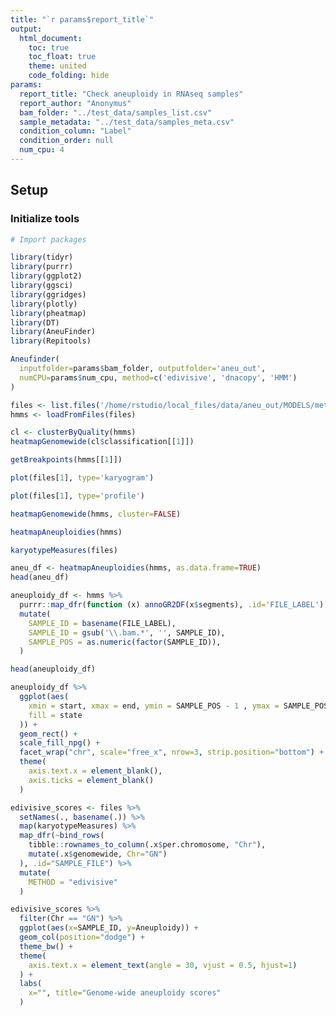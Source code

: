 ```yaml
---
title: "`r params$report_title`"
output:
  html_document:
    toc: true
    toc_float: true
    theme: united
    code_folding: hide
params:
  report_title: "Check aneuploidy in RNAseq samples"
  report_author: "Anonymus"
  bam_folder: "../test_data/samples_list.csv"
  sample_metadata: "../test_data/samples_meta.csv"
  condition_column: "Label"
  condition_order: null
  num_cpu: 4
---
```


## Setup

### Initialize tools

```r
# Import packages

library(tidyr)
library(purrr)
library(ggplot2)
library(ggsci)
library(ggridges)
library(plotly)
library(pheatmap)
library(DT)
library(AneuFinder)
library(Repitools)
```

```r
Aneufinder(
  inputfolder=params$bam_folder, outputfolder='aneu_out',
  numCPU=params$num_cpu, method=c('edivisive', 'dnacopy', 'HMM')
)
```

```r
files <- list.files('/home/rstudio/local_files/data/aneu_out/MODELS/method-edivisive', full.names=TRUE)
hmms <- loadFromFiles(files)
```

```r
cl <- clusterByQuality(hmms)
heatmapGenomewide(cl$classification[[1]])
```

```r
getBreakpoints(hmms[[1]])
```

```r
plot(files[1], type='karyogram')
```

```r
plot(files[1], type='profile')
```

```r
heatmapGenomewide(hmms, cluster=FALSE)
```

```r
heatmapAneuploidies(hmms)
```

```r
karyotypeMeasures(files)
```

```r
aneu_df <- heatmapAneuploidies(hmms, as.data.frame=TRUE)
head(aneu_df)
```

```r
aneuploidy_df <- hmms %>%
  purrr::map_dfr(function (x) annoGR2DF(x$segments), .id='FILE_LABEL') %>%
  mutate(
    SAMPLE_ID = basename(FILE_LABEL),
    SAMPLE_ID = gsub('\\.bam.*', '', SAMPLE_ID),
    SAMPLE_POS = as.numeric(factor(SAMPLE_ID)),
  )

head(aneuploidy_df)
```

```r
aneuploidy_df %>%
  ggplot(aes(
    xmin = start, xmax = end, ymin = SAMPLE_POS - 1 , ymax = SAMPLE_POS - 0.2,
    fill = state
  )) +
  geom_rect() +
  scale_fill_npg() +
  facet_wrap("chr", scale="free_x", nrow=3, strip.position="bottom") +
  theme(
    axis.text.x = element_blank(),
    axis.ticks = element_blank()
  )
```

```r
edivisive_scores <- files %>%
  setNames(., basename(.)) %>%
  map(karyotypeMeasures) %>%
  map_dfr(~bind_rows(
    tibble::rownames_to_column(.x$per.chromosome, "Chr"),
    mutate(.x$genomewide, Chr="GN")
  ), .id="SAMPLE_FILE") %>%
  mutate(
    METHOD = "edivisive"
  )
```

```r
edivisive_scores %>%
  filter(Chr == "GN") %>%
  ggplot(aes(x=SAMPLE_ID, y=Aneuploidy)) +
  geom_col(position="dodge") +
  theme_bw() +
  theme(
    axis.text.x = element_text(angle = 30, vjust = 0.5, hjust=1)
  ) +
  labs(
    x="", title="Genome-wide aneuploidy scores"
  )
```
